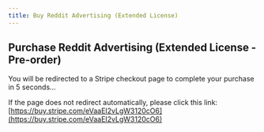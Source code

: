 ```yaml
---
title: Buy Reddit Advertising (Extended License)
---
```



<Head>
  <meta httpEquiv="refresh" content="5; url='https://buy.stripe.com/eVaaEI2vLgW3120cO6'" />
</Head>

## Purchase Reddit Advertising (Extended License - Pre-order)

You will be redirected to a Stripe checkout page to complete your purchase in 5 seconds...

If the page does not redirect automatically, please click this link: [https://buy.stripe.com/eVaaEI2vLgW3120cO6](https://buy.stripe.com/eVaaEI2vLgW3120cO6)
